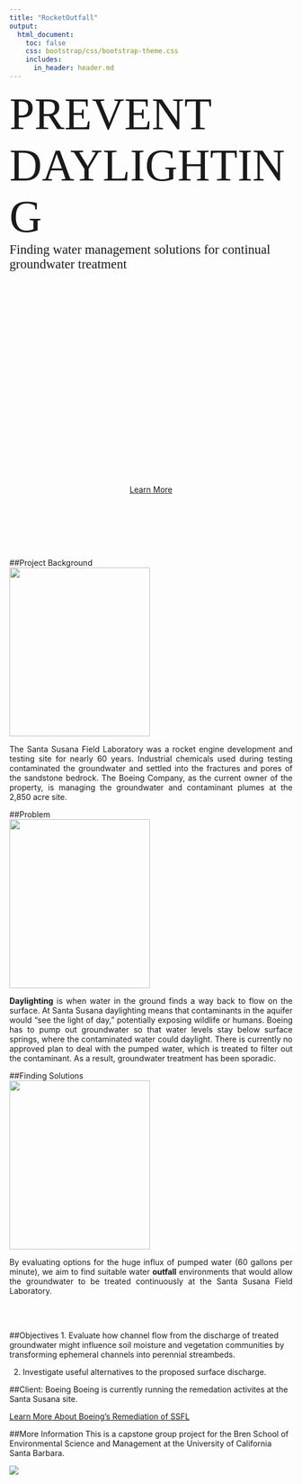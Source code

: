 ```yaml
---
title: "RocketOutfall"
output:
  html_document:
    toc: false
    css: bootstrap/css/bootstrap-theme.css
    includes:
      in_header: header.md
--- 
```


<div class="splash">
<span style="font-family: Oswald, bold; font-size: 80px;">PREVENT DAYLIGHTING</span>
<br />
<span style="font-family: Courgette; font-size: 23px;">Finding water management solutions for continual groundwater treatment</span>
</div>

<div style="height: 350px"></div>

<div style="text-align: center">
<a href="#project-background" class="btn btn-primary btn-lg"><span class="glyphicon glyphicon-star" aria-hidden="true"></span> Learn More</a>
</div>
<br />
<br />
<br />
<br />
<br />

##Project Background
<div style="row">
<div class="col-sm-4"><img src=images/bgcrop.jpg class="img-rounded" width=250 height=300 /></div>
<div style="text-align: justify">
The Santa Susana Field Laboratory was a rocket engine development and testing site for nearly 60 years. Industrial chemicals used during testing contaminated the groundwater and settled into the fractures and pores of the sandstone bedrock. The Boeing Company, as the current owner of the property, is managing the groundwater and contaminant plumes at the 2,850 acre site.
</div></div>

##Problem
<div style="row">
<div class="col-sm-4"><img src=images/RedWingedBlackbirdcrop.jpg class="img-rounded" width=250 height=300 /></div>
<div style="text-align: justify">
**Daylighting** is when water in the ground finds a way back to flow on the surface. At Santa Susana daylighting means that contaminants in the aquifer would "see the light of day," potentially exposing wildlife or humans. Boeing has to pump out groundwater so that water levels stay below surface springs, where the contaminated water could daylight. There is currently no approved plan to deal with the pumped water, which is treated to filter out the contaminant. As a result, groundwater treatment has been sporadic.
</div></div>

##Finding Solutions
<div style="row">
<div class="col-sm-4"><img src=images/lizardcrop.jpg class="img-rounded" width=250 height=300 /></div>
<div style="text-align: justify">
By evaluating options for the huge influx of pumped water (60 gallons per minute), we aim to find suitable water **outfall** environments that would allow the groundwater to be treated continuously at the Santa Susana Field Laboratory.
</div></div>
<br />
<br />

##Objectives
1.	Evaluate how channel flow from the discharge of treated groundwater might influence soil moisture and vegetation communities by transforming ephemeral channels into perennial streambeds.

2.  Investigate useful alternatives to the proposed surface discharge.


##Client: Boeing
Boeing is currently running the remedation activites at the Santa Susana site.

<a href="http://www.boeing.com/principles/environment/santa-susana/index.page" class="btn btn-primary btn-md"><span class="glyphicon glyphicon-star" aria-hidden="true"></span> Learn More About Boeing's Remediation of SSFL</a>

##More Information
This is a capstone group project for the Bren School of Environmental Science and Management at the University of California Santa Barbara.

<div style="width:500px">
[![](images/brenlogo.png)](http://www.esm.ucsb.edu/)
</div>